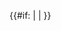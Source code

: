 {{#if:{{{2|}}}
|<span style="font-size:{{{1|}}};">{{{2|}}}</span>
|<span style="font-size:90%;">{{{1}}}</span>
}}<noinclude>
{{doc}}
<!--PLEASE ADD CATEGORIES AND INTERWIKIS TO THE /doc SUBPAGE, THANKS-->
</noinclude>